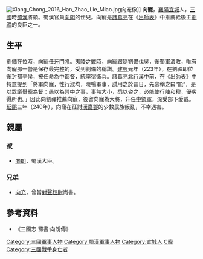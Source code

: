 [[File:Xiang_Chong_2016_Han_Zhao_Lie_Miao.jpg|thumb]]向宠像]]
'''向寵'''{{BD|？||240年|catIdx=X向}}，[[襄陽|襄陽]][[宜城|宜城]]人，[[三國|三國]]時[[蜀漢|蜀漢]]將領。蜀漢官員[[向朗|向朗]]的侄兒。向寵是[[諸葛亮|諸葛亮]]在《[[出師表|出師表]]》中推薦給後主[[劉禪|劉禪]]的良臣之一。

== 生平 ==
[[劉備|劉備]]在位時，向寵任[[牙門將|牙門將]]。[[夷陵之戰|夷陵之戰]]時，向寵跟隨劉備伐吳，後蜀軍潰敗，唯有向寵那一營是保存最完整的，受到劉備的稱讚。[[建兴_(蜀汉)|建興]]元年（223年），在劉禪即位後封都亭侯，被任命為中都督，統率宿衞兵。諸葛亮[[諸葛亮北伐|北行漢中]]前，在《[[出師表|出師表]]》中特意提到「將軍向寵，性行淑均，曉暢軍事，試用之於昔日，先帝稱之曰“能”，是以眾議舉寵為督：愚以為營中之事，事無大小，悉以咨之，必能使行陣和穆，優劣得所也。」因此向劉禪推薦向寵，後留向寵為大將，升任[[中領軍|中領軍]]，深受部下愛戴。[[延熙_(劉禪)|延熙]]三年（240年），向寵在征討[[漢嘉郡|漢嘉郡]]的少數民族叛亂，不幸遇害。

== 親屬 ==
=== 叔 ===
*[[向朗|向朗]]，蜀漢大臣。

=== 兄弟 ===
*[[向充|向充]]，曾當[[射聲校尉|射聲校尉]]尚書。

== 參考資料 ==
*《三國志·蜀書·向朗傳》

{{DEFAULTSORT:Xiang向}}
[[Category:三國軍事人物|Category:三國軍事人物]]
[[Category:蜀漢軍事人物|Category:蜀漢軍事人物]]
[[Category:宜城人|Category:宜城人]]
[[Category:向姓|C寵]]
[[Category:三國戰爭身亡者|Category:三國戰爭身亡者]]
{{三国志|nocat}}